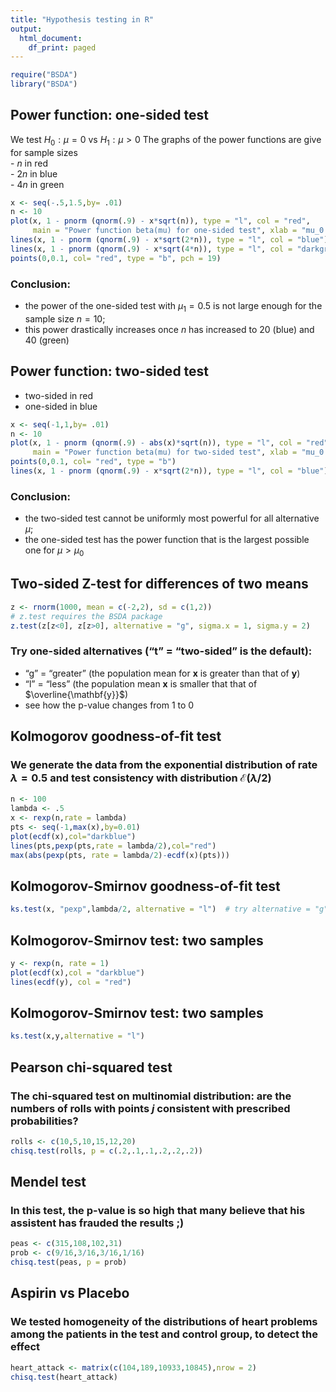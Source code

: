 ```yaml
---
title: "Hypothesis testing in R"
output:
  html_document:
    df_print: paged
---
```


```r
require("BSDA")
library("BSDA")
```

## Power function: one-sided test

We test $H_0: \mu = 0$ vs $H_1: \mu >0$
The graphs of the power functions are give for sample sizes  
- $n$ in red  
- $2n$ in blue  
- $4n$ in green

```r
x <- seq(-.5,1.5,by= .01)
n <- 10
plot(x, 1 - pnorm (qnorm(.9) - x*sqrt(n)), type = "l", col = "red", 
     main = "Power function beta(mu) for one-sided test", xlab = "mu_0 = 0", ylab = "beta(mu)", lwd=2)
lines(x, 1 - pnorm (qnorm(.9) - x*sqrt(2*n)), type = "l", col = "blue")
lines(x, 1 - pnorm (qnorm(.9) - x*sqrt(4*n)), type = "l", col = "darkgreen")
points(0,0.1, col= "red", type = "b", pch = 19)
```

### Conclusion:  
- the power of the one-sided test with $\mu_1 = 0.5$ is not large enough for the sample size $n=10$;  
- this power drastically increases once $n$ has increased to $20$ (blue) and $40$ (green)


## Power function: two-sided test

- two-sided in red
- one-sided in blue

```r
x <- seq(-1,1,by= .01)
n <- 10
plot(x, 1 - pnorm (qnorm(.9) - abs(x)*sqrt(n)), type = "l", col = "red", 
     main = "Power function beta(mu) for two-sided test", xlab = "mu_0 = 0", ylab = "beta(mu)", ylim=c(0,1))
points(0,0.1, col= "red", type = "b")
lines(x, 1 - pnorm (qnorm(.9) - x*sqrt(2*n)), type = "l", col = "blue")
```

### Conclusion:   
- the two-sided test cannot be uniformly most powerful for all alternative $\mu$;  
- the one-sided test has the power function that is the largest possible one for $\mu > \mu_0$ 


## Two-sided Z-test for differences of two means

```r
z <- rnorm(1000, mean = c(-2,2), sd = c(1,2))
# z.test requires the BSDA package
z.test(z[z<0], z[z>0], alternative = "g", sigma.x = 1, sigma.y = 2)
```

### Try one-sided alternatives ("t" = "two-sided" is the default):  
- "g" = "greater" (the population mean for ${\mathbf{x}}$ is greater than that of ${\mathbf{y}}$)  
- "l" = "less" (the population mean ${\mathbf{x}}$ is smaller that that of $\overline{\mathbf{y}}$)  
- see how the p-value changes from 1 to 0


## Kolmogorov goodness-of-fit test

### We generate the data from the exponential distribution of rate $\lambda = 0.5$ and test consistency with distribution $\mathcal{E}(\lambda/2)$

```r
n <- 100
lambda <- .5
x <- rexp(n,rate = lambda)
pts <- seq(-1,max(x),by=0.01)
plot(ecdf(x),col="darkblue")
lines(pts,pexp(pts,rate = lambda/2),col="red")
max(abs(pexp(pts, rate = lambda/2)-ecdf(x)(pts)))

```

## Kolmogorov-Smirnov goodness-of-fit test

```r
ks.test(x, "pexp",lambda/2, alternative = "l")  # try alternative = "g"", "t"
```

## Kolmogorov-Smirnov test: two samples

```r
y <- rexp(n, rate = 1)
plot(ecdf(x),col = "darkblue")
lines(ecdf(y), col = "red")
```

## Kolmogorov-Smirnov test: two samples

```r
ks.test(x,y,alternative = "l")
```


## Pearson chi-squared test

### The chi-squared test on multinomial distribution: are the numbers of rolls with points $j$ consistent with prescribed probabilities? 

```r
rolls <- c(10,5,10,15,12,20)
chisq.test(rolls, p = c(.2,.1,.1,.2,.2,.2))
```

## Mendel test

### In this test, the p-value is so high that many believe that his assistent has frauded the results ;)  

```r
peas <- c(315,108,102,31)
prob <- c(9/16,3/16,3/16,1/16)
chisq.test(peas, p = prob)
```

## Aspirin vs Placebo

### We tested homogeneity of the distributions of heart problems among the patients in the test and control group, to detect the effect

```r
heart_attack <- matrix(c(104,189,10933,10845),nrow = 2)
chisq.test(heart_attack)
```

